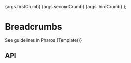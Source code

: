 

<Meta title="Components/Breadcrumb" />

  <PharosBreadcrumb>
    <PharosBreadcrumbItem href="#" id="firstBreadcrumb">
      {args.firstCrumb}
    </PharosBreadcrumbItem>
    <PharosBreadcrumbItem href="#" id="secondBreadcrumb">
      {args.secondCrumb}
    </PharosBreadcrumbItem>
    <PharosBreadcrumbItem id="thirdBreadcrumb">{args.thirdCrumb}</PharosBreadcrumbItem>
  </PharosBreadcrumb>
);

# Breadcrumbs

<PharosLink href="https://www.jstor.org/pharos/components/breadcrumb" target="_blank">
  See guidelines in Pharos
</PharosLink>

<Canvas>
  <Story
    name="Base"
    args={{
      firstCrumb: 'Mouse Over to See the Full Text of Long Content Which Are Truncated',
      secondCrumb: 'Short Texts Will Not',
      thirdCrumb: 'The Current Place',
    }}
  >
    {Template()}
  </Story>
</Canvas>

## API

<ArgsTable of={PharosBreadcrumb} />
